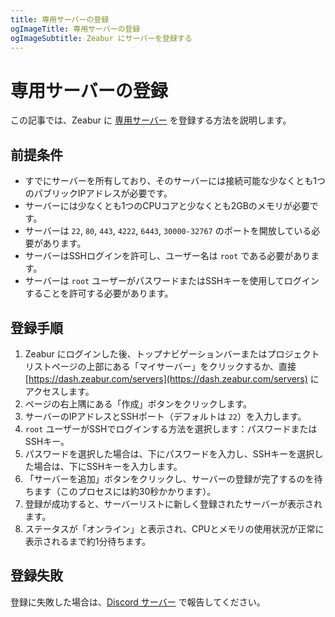 ```yaml
---
title: 専用サーバーの登録
ogImageTitle: 専用サーバーの登録
ogImageSubtitle: Zeabur にサーバーを登録する
---
```


# 専用サーバーの登録

この記事では、Zeabur に [専用サーバー](../dedicated-server) を登録する方法を説明します。

## 前提条件

- すでにサーバーを所有しており、そのサーバーには接続可能な少なくとも1つのパブリックIPアドレスが必要です。
- サーバーには少なくとも1つのCPUコアと少なくとも2GBのメモリが必要です。
- サーバーは `22`, `80`, `443`, `4222`, `6443`, `30000-32767` のポートを開放している必要があります。
- サーバーはSSHログインを許可し、ユーザー名は `root` である必要があります。
- サーバーは `root` ユーザーがパスワードまたはSSHキーを使用してログインすることを許可する必要があります。

## 登録手順

1. Zeabur にログインした後、トップナビゲーションバーまたはプロジェクトリストページの上部にある「マイサーバー」をクリックするか、直接 [https://dash.zeabur.com/servers](https://dash.zeabur.com/servers) にアクセスします。
2. ページの右上隅にある「作成」ボタンをクリックします。
3. サーバーのIPアドレスとSSHポート（デフォルトは `22`）を入力します。
4. `root` ユーザーがSSHでログインする方法を選択します：パスワードまたはSSHキー。
5. パスワードを選択した場合は、下にパスワードを入力し、SSHキーを選択した場合は、下にSSHキーを入力します。
6. 「サーバーを追加」ボタンをクリックし、サーバーの登録が完了するのを待ちます（このプロセスには約30秒かかります）。
7. 登録が成功すると、サーバーリストに新しく登録されたサーバーが表示されます。
8. ステータスが「オンライン」と表示され、CPUとメモリの使用状況が正常に表示されるまで約1分待ちます。

## 登録失敗

登録に失敗した場合は、[Discord サーバー](https://zeabur.com/dc) で報告してください。